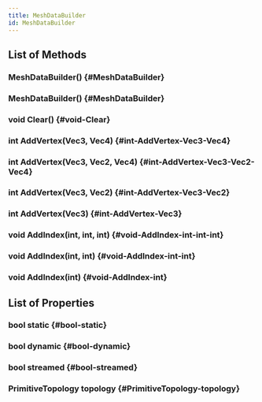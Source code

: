 ```yaml
---
title: MeshDataBuilder
id: MeshDataBuilder
---
```


## List of Methods

### MeshDataBuilder() {#MeshDataBuilder}

### MeshDataBuilder() {#MeshDataBuilder}

### void Clear() {#void-Clear}

### int AddVertex(Vec3, Vec4) {#int-AddVertex-Vec3-Vec4}

### int AddVertex(Vec3, Vec2, Vec4) {#int-AddVertex-Vec3-Vec2-Vec4}

### int AddVertex(Vec3, Vec2) {#int-AddVertex-Vec3-Vec2}

### int AddVertex(Vec3) {#int-AddVertex-Vec3}

### void AddIndex(int, int, int) {#void-AddIndex-int-int-int}

### void AddIndex(int, int) {#void-AddIndex-int-int}

### void AddIndex(int) {#void-AddIndex-int}

## List of Properties

### bool static {#bool-static}

### bool dynamic {#bool-dynamic}

### bool streamed {#bool-streamed}

### PrimitiveTopology topology {#PrimitiveTopology-topology}

